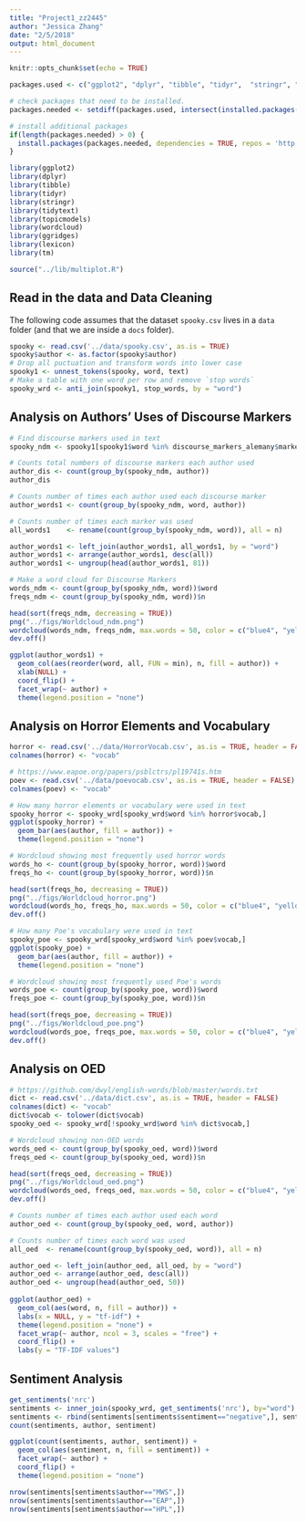 ```yaml
---
title: "Project1_zz2445"
author: "Jessica Zhang"
date: "2/5/2018"
output: html_document
---
```


```r
knitr::opts_chunk$set(echo = TRUE)
```


```r
packages.used <- c("ggplot2", "dplyr", "tibble", "tidyr",  "stringr", "tidytext", "topicmodels", "wordcloud", "ggridges", "lexicon", "tm")

# check packages that need to be installed.
packages.needed <- setdiff(packages.used, intersect(installed.packages()[,1], packages.used))

# install additional packages
if(length(packages.needed) > 0) {
  install.packages(packages.needed, dependencies = TRUE, repos = 'http://cran.us.r-project.org')
}

library(ggplot2)
library(dplyr)
library(tibble)
library(tidyr)
library(stringr)
library(tidytext)
library(topicmodels)
library(wordcloud)
library(ggridges)
library(lexicon)
library(tm)

source("../lib/multiplot.R")
```

## Read in the data and Data Cleaning
The following code assumes that the dataset `spooky.csv` lives in a `data` folder (and that we are inside a `docs` folder).

```r
spooky <- read.csv('../data/spooky.csv', as.is = TRUE)
spooky$author <- as.factor(spooky$author)
# Drop all puctuation and transform words into lower case
spooky1 <- unnest_tokens(spooky, word, text)
# Make a table with one word per row and remove `stop words`
spooky_wrd <- anti_join(spooky1, stop_words, by = "word")
```

## Analysis on Authors' Uses of Discourse Markers
```r
# Find discourse markers used in text
spooky_ndm <- spooky1[spooky1$word %in% discourse_markers_alemany$marker,]

# Counts total numbers of discourse markers each author used
author_dis <- count(group_by(spooky_ndm, author))
author_dis

# Counts number of times each author used each discourse marker
author_words1 <- count(group_by(spooky_ndm, word, author))

# Counts number of times each marker was used
all_words1    <- rename(count(group_by(spooky_ndm, word)), all = n)

author_words1 <- left_join(author_words1, all_words1, by = "word")
author_words1 <- arrange(author_words1, desc(all))
author_words1 <- ungroup(head(author_words1, 81))

# Make a word cloud for Discourse Markers
words_ndm <- count(group_by(spooky_ndm, word))$word
freqs_ndm <- count(group_by(spooky_ndm, word))$n

head(sort(freqs_ndm, decreasing = TRUE))
png("../figs/Worldcloud_ndm.png")
wordcloud(words_ndm, freqs_ndm, max.words = 50, color = c("blue4", "yellow2", "grey2"))
dev.off()

ggplot(author_words1) +
  geom_col(aes(reorder(word, all, FUN = min), n, fill = author)) +
  xlab(NULL) +
  coord_flip() +
  facet_wrap(~ author) +
  theme(legend.position = "none")
```

## Analysis on Horror Elements and Vocabulary
```r
horror <- read.csv('../data/HorrorVocab.csv', as.is = TRUE, header = FALSE)
colnames(horror) <- "vocab"

# https://www.eapoe.org/papers/psblctrs/pl19741s.htm
poev <- read.csv('../data/poevocab.csv', as.is = TRUE, header = FALSE)
colnames(poev) <- "vocab"

# How many horror elements or vocabulary were used in text
spooky_horror <- spooky_wrd[spooky_wrd$word %in% horror$vocab,]
ggplot(spooky_horror) +
  geom_bar(aes(author, fill = author)) +
  theme(legend.position = "none")

# Wordcloud showing most frequently used horror words
words_ho <- count(group_by(spooky_horror, word))$word
freqs_ho <- count(group_by(spooky_horror, word))$n

head(sort(freqs_ho, decreasing = TRUE))
png("../figs/Worldcloud_horror.png")
wordcloud(words_ho, freqs_ho, max.words = 50, color = c("blue4", "yellow2", "grey2"))
dev.off()

# How many Poe's vocabulary were used in text
spooky_poe <- spooky_wrd[spooky_wrd$word %in% poev$vocab,]
ggplot(spooky_poe) +
  geom_bar(aes(author, fill = author)) +
  theme(legend.position = "none")

# Wordcloud showing most frequently used Poe's words
words_poe <- count(group_by(spooky_poe, word))$word
freqs_poe <- count(group_by(spooky_poe, word))$n

head(sort(freqs_poe, decreasing = TRUE))
png("../figs/Worldcloud_poe.png")
wordcloud(words_poe, freqs_poe, max.words = 50, color = c("blue4", "yellow2", "grey2"))
dev.off()
```

## Analysis on OED
```r
# https://github.com/dwyl/english-words/blob/master/words.txt
dict <- read.csv('../data/dict.csv', as.is = TRUE, header = FALSE)
colnames(dict) <- "vocab"
dict$vocab <- tolower(dict$vocab)
spooky_oed <- spooky_wrd[!spooky_wrd$word %in% dict$vocab,]

# Wordcloud showing non-OED words
words_oed <- count(group_by(spooky_oed, word))$word
freqs_oed <- count(group_by(spooky_oed, word))$n

head(sort(freqs_oed, decreasing = TRUE))
png("../figs/Worldcloud_oed.png")
wordcloud(words_oed, freqs_oed, max.words = 50, color = c("blue4", "yellow2", "grey2"))
dev.off()

# Counts number of times each author used each word
author_oed <- count(group_by(spooky_oed, word, author))

# Counts number of times each word was used
all_oed  <- rename(count(group_by(spooky_oed, word)), all = n)

author_oed <- left_join(author_oed, all_oed, by = "word")
author_oed <- arrange(author_oed, desc(all))
author_oed <- ungroup(head(author_oed, 50))
  
ggplot(author_oed) +
  geom_col(aes(word, n, fill = author)) +
  labs(x = NULL, y = "tf-idf") +
  theme(legend.position = "none") +
  facet_wrap(~ author, ncol = 3, scales = "free") +
  coord_flip() +
  labs(y = "TF-IDF values")
```

## Sentiment Analysis
```r
get_sentiments('nrc')
sentiments <- inner_join(spooky_wrd, get_sentiments('nrc'), by="word")
sentiments <- rbind(sentiments[sentiments$sentiment=="negative",], sentiments[sentiments$sentiment=="fear",],sentiments[sentiments$sentiment=="sadness",], sentiments[sentiments$sentiment=="anger",], sentiments[sentiments$sentiment=="disgust",])
count(sentiments, author, sentiment)

ggplot(count(sentiments, author, sentiment)) + 
  geom_col(aes(sentiment, n, fill = sentiment)) + 
  facet_wrap(~ author) +
  coord_flip() +
  theme(legend.position = "none")

nrow(sentiments[sentiments$author=="MWS",])
nrow(sentiments[sentiments$author=="EAP",])
nrow(sentiments[sentiments$author=="HPL",])
```

